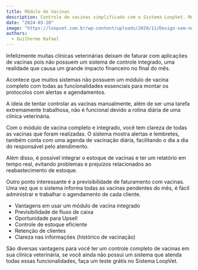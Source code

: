 ```yaml
---
title: Módulo de Vacinas
description: Controle de vacinas simplificado com o Sistema LoopVet. Módulo completo, alertas, agenda, estoque integrado e previsão de faturamento. Experimente grátis!
date: "2024-03-20"
image: "https://loopvet.com.br/wp-content/uploads/2020/11/Design-sem-nome-3.jpg"
authors:
  - Guilherme Rafael
---
```


Infelizmente muitas clínicas veterinárias deixam de faturar com aplicações de vacinas pois não possuem um sistema de controle integrado, uma realidade que causa um grande impacto financeiro no final do mês.

Acontece que muitos sistemas não possuem um módulo de vacina completo com todas as funcionalidades essenciais para montar os protocolos com alertas e agendamentos.

A ideia de tentar controlar as vacinas manualmente, além de ser uma tarefa extremamente trabalhosa, não é funcional devido a rotina diária de uma clínica veterinária.

Com o módulo de vacina completo e integrado, você tem clareza de todas as vacinas que foram realizadas. O sistema mostra alertas e lembretes, também conta com uma agenda de vacinação diária, facilitando o dia a dia do responsável pelo atendimento.

Além disso, é possível integrar o estoque de vacinas e ter um relatório em tempo real, evitando problemas e prejuízos relacionados ao reabastecimento de estoque.

Outro ponto interessante é a previsibilidade de faturamento com vacinas. Uma vez que o sistema informa todas as vacinas pendentes do mês, é fácil administrar e trabalhar o agendamento de cada cliente.


- Vantagens em usar um módulo de vacina integrado
- Previsibilidade de fluxo de caixa
- Oportunidade para Upsell
- Controle de estoque eficiente
- Retenção de clientes
- Clareza nas informações (histórico de vacinação)

São diversas vantagens para você ter um controle completo de vacinas em sua clínica veterinária, se você ainda não possui um sistema que atenda todas essas funcionalidades, faça um teste grátis no Sistema LoopVet.


